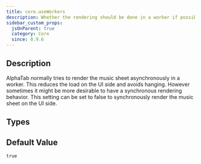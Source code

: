 ```yaml
---
title: core.useWorkers
description: Whether the rendering should be done in a worker if possible.
sidebar_custom_props:
  jsOnParent: true
  category: Core
  since: 0.9.6
---
```



## Description
AlphaTab normally tries to render the music sheet asynchronously in a worker. This reduces the load on the UI side and avoids hanging. However sometimes it might be more desirable to have
a synchronous rendering behavior. This setting can be set to false to synchronously render the music sheet on the UI side.

<PropertyDescription metadata={metadata} showJson={true} />

## Types

<TypeTable>
    <TypeRow name="bool" />
</TypeTable>

## Default Value

`true`